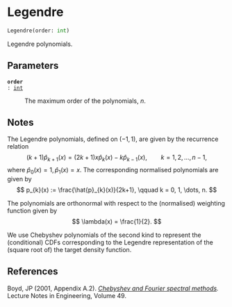 # Legendre { #deep_tensor.Legendre }

```python
Legendre(order: int)
```

Legendre polynomials.

## Parameters {.doc-section .doc-section-parameters}

<code>[**order**]{.parameter-name} [:]{.parameter-annotation-sep} [[int](`int`)]{.parameter-annotation}</code>

:   The maximum order of the polynomials, $n$.

## Notes {.doc-section .doc-section-notes}

The Legendre polynomials, defined on $(-1, 1)$, are given by the 
recurrence relation
$$
    (k+1)\hat{p}_{k+1}(x) = (2k+1)x\hat{p}_{k}(x) - k\hat{p}_{k-1}(x), 
        \qquad k = 1, 2, \dots, n-1,
$$ 
where $\hat{p}_{0}(x) = 1, \hat{p}_{1}(x) = x$. The corresponding 
normalised polynomials are given by
$$
    p_{k}(x) := \frac{\hat{p}_{k}(x)}{2k+1}, 
        \qquad k = 0, 1, \dots, n.
$$

The polynomials are orthonormal with respect to the (normalised) 
weighting function given by
$$
    \lambda(x) = \frac{1}{2}.
$$

We use Chebyshev polynomials of the second kind to represent the 
(conditional) CDFs corresponding to the Legendre representation of 
the (square root of) the target density function.

## References {.doc-section .doc-section-references}

Boyd, JP (2001, Appendix A.2). *[Chebyshev and Fourier spectral 
methods](https://link.springer.com/book/9783540514879).* Lecture 
Notes in Engineering, Volume 49.
